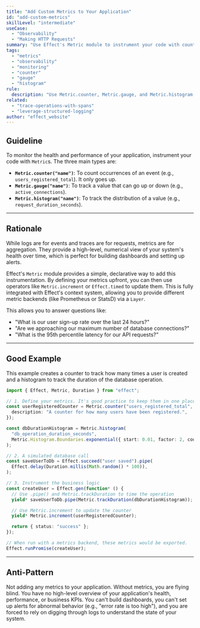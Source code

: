 ```yaml
---
title: "Add Custom Metrics to Your Application"
id: "add-custom-metrics"
skillLevel: "intermediate"
useCase:
  - "Observability"
  - "Making HTTP Requests"
summary: "Use Effect's Metric module to instrument your code with counters, gauges, and histograms to track key business and performance indicators."
tags:
  - "metrics"
  - "observability"
  - "monitoring"
  - "counter"
  - "gauge"
  - "histogram"
rule:
  description: "Use Metric.counter, Metric.gauge, and Metric.histogram to instrument code for monitoring."
related:
  - "trace-operations-with-spans"
  - "leverage-structured-logging"
author: "effect_website"
---
```


## Guideline

To monitor the health and performance of your application, instrument your code with `Metric`s. The three main types are:
-   **`Metric.counter("name")`**: To count occurrences of an event (e.g., `users_registered_total`). It only goes up.
-   **`Metric.gauge("name")`**: To track a value that can go up or down (e.g., `active_connections`).
-   **`Metric.histogram("name")`**: To track the distribution of a value (e.g., `request_duration_seconds`).

---

## Rationale

While logs are for events and traces are for requests, metrics are for aggregation. They provide a high-level, numerical view of your system's health over time, which is perfect for building dashboards and setting up alerts.

Effect's `Metric` module provides a simple, declarative way to add this instrumentation. By defining your metrics upfront, you can then use operators like `Metric.increment` or `Effect.timed` to update them. This is fully integrated with Effect's context system, allowing you to provide different metric backends (like Prometheus or StatsD) via a `Layer`.

This allows you to answer questions like:
-   "What is our user sign-up rate over the last 24 hours?"
-   "Are we approaching our maximum number of database connections?"
-   "What is the 95th percentile latency for our API requests?"

---

## Good Example

This example creates a counter to track how many times a user is created and a histogram to track the duration of the database operation.

```typescript
import { Effect, Metric, Duration } from "effect";

// 1. Define your metrics. It's good practice to keep them in one place.
const userRegisteredCounter = Metric.counter("users_registered_total", {
  description: "A counter for how many users have been registered.",
});

const dbDurationHistogram = Metric.histogram(
  "db_operation_duration_seconds",
  Metric.Histogram.Boundaries.exponential({ start: 0.01, factor: 2, count: 10 }),
);

// 2. A simulated database call
const saveUserToDb = Effect.succeed("user saved").pipe(
  Effect.delay(Duration.millis(Math.random() * 100)),
);

// 3. Instrument the business logic
const createUser = Effect.gen(function* () {
  // Use .pipe() and Metric.trackDuration to time the operation
  yield* saveUserToDb.pipe(Metric.trackDuration(dbDurationHistogram));

  // Use Metric.increment to update the counter
  yield* Metric.increment(userRegisteredCounter);

  return { status: "success" };
});

// When run with a metrics backend, these metrics would be exported.
Effect.runPromise(createUser);
```

---

## Anti-Pattern

Not adding any metrics to your application. Without metrics, you are flying blind. You have no high-level overview of your application's health, performance, or business KPIs. You can't build dashboards, you can't set up alerts for abnormal behavior (e.g., "error rate is too high"), and you are forced to rely on digging through logs to 
understand the state of your system.